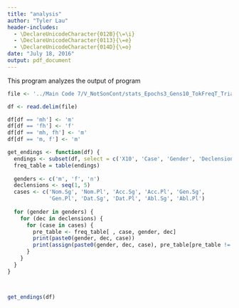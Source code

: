 ```yaml
---
title: "analysis"
author: "Tyler Lau"
header-includes:
  - \DeclareUnicodeCharacter{012B}{\=\i}
  - \DeclareUnicodeCharacter{0113}{\=e}
  - \DeclareUnicodeCharacter{014D}{\=o}
date: "July 18, 2016"
output: pdf_document
---
```


This program analyzes the output of program

```r
file <- '../Main Code 7/V_NotSonCont/stats_Epochs3_Gens10_TokFreqT_Trial10.txt'

df <- read.delim(file)

df[df == 'mh'] <- 'm'
df[df == 'fh'] <- 'f'
df[df == 'mh, fh'] <- 'm'
df[df == 'm, f'] <- 'm'

get_endings <- function(df) {
  endings <- subset(df, select = c('X10', 'Case', 'Gender', 'Declension'))
  freq_table = table(endings)
  
  genders <- c('m', 'f', 'n')
  declensions <- seq(1, 5)
  cases <- c('Nom.Sg', 'Nom.Pl', 'Acc.Sg', 'Acc.Pl', 'Gen.Sg', 
             'Gen.Pl', 'Dat.Sg', 'Dat.Pl', 'Abl.Sg', 'Abl.Pl')
  
  for (gender in genders) {
    for (dec in declensions) {
      for (case in cases) {
        pre_table <- freq_table[ , case, gender, dec]
        print(paste0(gender, dec, case))
        print(assign(paste0(gender, dec, case), pre_table[pre_table != 0]))
      }
    }
  }
}



get_endings(df)
```